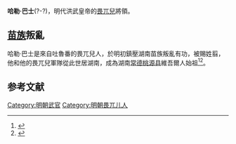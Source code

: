 '''哈勒·巴士'''(?-?)，明代洪武皇帝的[[畏兀兒|畏兀兒]]將領。

==[[苗族|苗族]]叛亂==
哈勒·巴士是來自吐魯番的畏兀兒人，於明初鎮壓湖南苗族叛亂有功，被賜姓翦，他和他的畏兀兒軍隊從此世居湖南，成為湖南[[常德市|常德]][[桃源县|桃源县]]維吾爾人始祖<ref name=harmony>{{cite news|title=Ethnic Uygurs in Hunan Live in Harmony with Han Chinese|author=|newspaper=People's Daily|date=29 December 2000|url=http://english.people.com.cn/english/200012/28/eng20001228_59085.html|accessdate=2014-05-05|archive-date=2007-10-16|archive-url=https://web.archive.org/web/20071016232615/http://english.people.com.cn/english/200012/28/eng20001228_59085.html|dead-url=no}}</ref><ref>{{cite book|url=http://books.google.com/?id=8ePxMW066j8C&pg=PA133&dq=jian+uyghur+hunan#v=onepage&q&f=false|title=Negotiating ethnicity in China: citizenship as a response to the state|author=Chih-yu Shih, Zhiyu Shi|year=2002|publisher=Psychology Press|location=|isbn=0-415-28372-8|page=133|accessdate=28 June 2010}}</ref>。

==参考文献==
{{Reflist}}

[[Category:明朝武官|Category:明朝武官]]
[[Category:明朝畏兀儿人|Category:明朝畏兀儿人]]